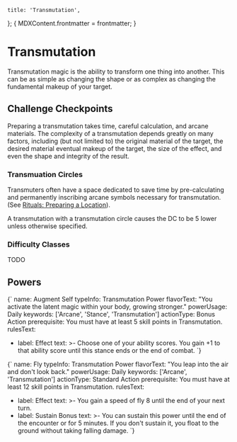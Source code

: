 
	title: 'Transmutation',
};
{
	MDXContent.frontmatter = frontmatter;
}

# Transmutation

Transmutation magic is the ability to transform one thing into another. This can
be as simple as changing the shape or as complex as changing the fundamental
makeup of your target.

## Challenge Checkpoints

Preparing a transmutation takes time, careful calculation, and arcane materials.
The complexity of a transmutation depends greatly on many factors, including (but
not limited to) the original material of the target, the desired material eventual makeup of the target,
the size of the effect, and even the shape and integrity of the result.

### Transmuation Circles

Transmuters often have a space dedicated to save time by
pre-calculating and permanently inscribing arcane symbols necessary for
transmutation. (See [Rituals:
Preparing a Location](/rules/rituals#Preparing-a-location)).

A transmutation with a transmutation circle causes the DC to be 5 lower unless
otherwise specified.

### Difficulty Classes

TODO

## Powers

<Power>{`
name: Augment Self
typeInfo: Transmutation Power
flavorText: "You activate the latent magic within your body, growing stronger."
powerUsage: Daily
keywords: ['Arcane', 'Stance', 'Transmutation']
actionType: Bonus Action
prerequisite: You must have at least 5 skill points in Transmutation.
rulesText:
- label: Effect
  text: >-
    Choose one of your ability scores. You gain +1 to that ability score until this stance ends or the end of combat.
`}</Power>

<Power>{`
name: Fly
typeInfo: Transmutation Power
flavorText: "You leap into the air and don't look back."
powerUsage: Daily
keywords: ['Arcane', 'Transmutation']
actionType: Standard Action
prerequisite: You must have at least 12 skill points in Transmutation.
rulesText:
- label: Effect
  text: >-
    You gain a speed of fly 8 until the end of your next turn.
- label: Sustain Bonus
  text: >-
    You can sustain this power until the end of the encounter or for 5 minutes. If you don't sustain it, you float to the ground without taking falling damage.
`}</Power>
